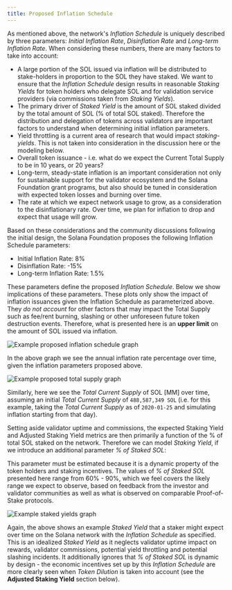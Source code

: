 ```yaml
---
title: Proposed Inflation Schedule
---
```


As mentioned above, the network's _Inflation Schedule_ is uniquely described by
three parameters: _Initial Inflation Rate_, _Disinflation Rate_ and _Long-term
Inflation Rate_. When considering these numbers, there are many factors to take
into account:

- A large portion of the SOL issued via inflation will be distributed to
  stake-holders in proportion to the SOL they have staked. We want to ensure
  that the _Inflation Schedule_ design results in reasonable _Staking Yields_
  for token holders who delegate SOL and for validation service providers (via
  commissions taken from _Staking Yields_).
- The primary driver of _Staked Yield_ is the amount of SOL staked divided by
  the total amount of SOL (% of total SOL staked). Therefore the distribution
  and delegation of tokens across validators are important factors to understand
  when determining initial inflation parameters.
- Yield throttling is a current area of research that would impact
  _staking-yields_. This is not taken into consideration in the discussion here
  or the modeling below.
- Overall token issuance - i.e. what do we expect the Current Total Supply to be
  in 10 years, or 20 years?
- Long-term, steady-state inflation is an important consideration not only for
  sustainable support for the validator ecosystem and the Solana Foundation
  grant programs, but also should be tuned in consideration with expected token
  losses and burning over time.
- The rate at which we expect network usage to grow, as a consideration to the
  disinflationary rate. Over time, we plan for inflation to drop and expect that
  usage will grow.

Based on these considerations and the community discussions following the
initial design, the Solana Foundation proposes the following Inflation Schedule
parameters:

- Initial Inflation Rate: 8%
- Disinflation Rate: -15%
- Long-term Inflation Rate: 1.5%

These parameters define the proposed _Inflation Schedule_. Below we show
implications of these parameters. These plots only show the impact of inflation
issuances given the Inflation Schedule as parameterized above. They _do not
account_ for other factors that may impact the Total Supply such as fee/rent
burning, slashing or other unforeseen future token destruction events.
Therefore, what is presented here is an **upper limit** on the amount of SOL
issued via inflation.

![Example proposed inflation schedule graph](/assets/docs/references/economics/proposed_inflation_schedule.png)

In the above graph we see the annual inflation rate percentage over time, given
the inflation parameters proposed above.

![Example proposed total supply graph](/assets/docs/references/economics/proposed_total_supply.png)

Similarly, here we see the _Total Current Supply_ of SOL [MM] over time,
assuming an initial _Total Current Supply_ of `488,587,349 SOL` (i.e. for this
example, taking the _Total Current Supply_ as of `2020-01-25` and simulating
inflation starting from that day).

Setting aside validator uptime and commissions, the expected Staking Yield and
Adjusted Staking Yield metrics are then primarily a function of the % of total
SOL staked on the network. Therefore we can model _Staking Yield_, if we
introduce an additional parameter _% of Staked SOL_:

This parameter must be estimated because it is a dynamic property of the token
holders and staking incentives. The values of _% of Staked SOL_ presented here
range from 60% - 90%, which we feel covers the likely range we expect to
observe, based on feedback from the investor and validator communities as well
as what is observed on comparable Proof-of-Stake protocols.

![Example staked yields graph](/assets/docs/references/economics/example_staked_yields.png)

Again, the above shows an example _Staked Yield_ that a staker might expect over
time on the Solana network with the _Inflation Schedule_ as specified. This is
an idealized _Staked Yield_ as it neglects validator uptime impact on rewards,
validator commissions, potential yield throttling and potential slashing
incidents. It additionally ignores that _% of Staked SOL_ is dynamic by design -
the economic incentives set up by this _Inflation Schedule_ are more clearly
seen when _Token Dilution_ is taken into account (see the **Adjusted Staking
Yield** section below).
